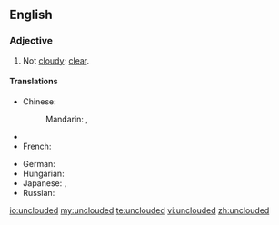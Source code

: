 ==English==

===Adjective===
{{en-adj|-}}

# Not [[cloudy]]; [[clear]].

====Translations====
{{trans-top|not cloudy; clear}}
* Chinese:
*: Mandarin: {{t|cmn|無雲|alt=無雲的|sc=Hani}}, {{t|cmn|无云|tr=wúyún de|alt=无云的|sc=Hani}}
* {{trreq|Finnish}}
* French: {{t|fr|nuage|alt=​​sans nuages}}
{{trans-mid}}
* German: {{t|de|unbewölkt}}
* Hungarian: {{t+|hu|felhőtlen}}
* Japanese: {{t|ja|晴れる|tr=はれた, hareta|alt=晴れた|sc=Jpan}}, {{t|ja|曇り|tr=くもりのない, kumori no nai|alt=曇りのない|sc=Jpan}}
* Russian: {{t|ru|безоблачный|tr=bezóblačnyj|sc=Cyrl}}
{{trans-bottom}}

[[io:unclouded]]
[[my:unclouded]]
[[te:unclouded]]
[[vi:unclouded]]
[[zh:unclouded]]